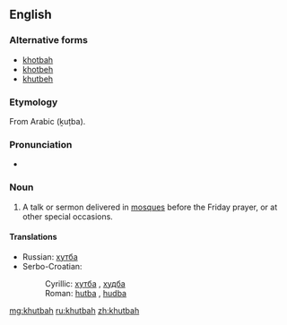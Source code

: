 ==English==

===Alternative forms===
* [[khotbah]]
* [[khotbeh]]
* [[khutbeh]]

===Etymology===
From Arabic {{Arab|[[خطبة]]}} (ḵuṭba).

===Pronunciation===
* {{IPA|/ˈkʊtbə/}}

===Noun===
{{en-noun}}

# A talk or sermon delivered in [[mosque|mosques]] before the Friday prayer, or at other special occasions.

====Translations====
{{trans-top|talk or sermon delivered in mosques before the Friday prayer}}
* Russian: [[хутба]] {{f}}
* Serbo-Croatian:
*: Cyrillic: [[хутба]] {{f}}, [[худба]] {{f}}
*: Roman: [[hutba#Serbo-Croatian|hutba]] {{f}}, [[hudba#Serbo-Croatian|hudba]] {{f}}
{{trans-mid}}
{{trans-bottom}}

[[mg:khutbah]]
[[ru:khutbah]]
[[zh:khutbah]]